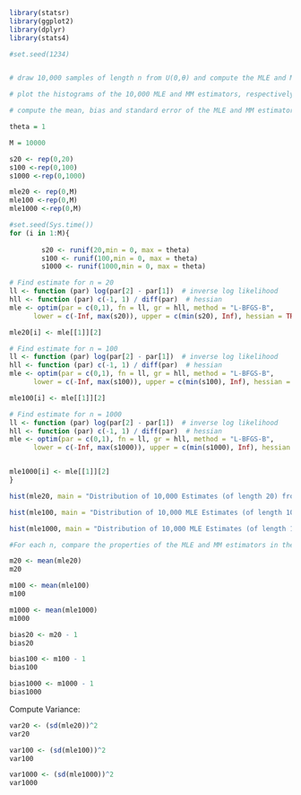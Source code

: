 ```r
library(statsr)
library(ggplot2)
library(dplyr)
library(stats4)

#set.seed(1234)


# draw 10,000 samples of length n from U(0,θ) and compute the MLE and MM estimators of θ for each of the 10,000 samples.

# plot the histograms of the 10,000 MLE and MM estimators, respectively.

# compute the mean, bias and standard error of the MLE and MM estimators in the simulated data.

theta = 1

M = 10000

s20 <- rep(0,20)
s100 <-rep(0,100)
s1000 <-rep(0,1000)

mle20 <- rep(0,M)
mle100 <-rep(0,M)
mle1000 <-rep(0,M)

#set.seed(Sys.time())
for (i in 1:M){
    
        s20 <- runif(20,min = 0, max = theta)
        s100 <- runif(100,min = 0, max = theta)
        s1000 <- runif(1000,min = 0, max = theta)

# Find estimate for n = 20
ll <- function (par) log(par[2] - par[1])  # inverse log likelihood
hll <- function (par) c(-1, 1) / diff(par)  # hessian
mle <- optim(par = c(0,1), fn = ll, gr = hll, method = "L-BFGS-B",
      lower = c(-Inf, max(s20)), upper = c(min(s20), Inf), hessian = TRUE)

mle20[i] <- mle[[1]][2]

# Find estimate for n = 100
ll <- function (par) log(par[2] - par[1])  # inverse log likelihood
hll <- function (par) c(-1, 1) / diff(par)  # hessian 
mle <- optim(par = c(0,1), fn = ll, gr = hll, method = "L-BFGS-B",
      lower = c(-Inf, max(s100)), upper = c(min(s100), Inf), hessian = TRUE)

mle100[i] <- mle[[1]][2]

# Find estimate for n = 1000
ll <- function (par) log(par[2] - par[1])  # inverse log likelihood
hll <- function (par) c(-1, 1) / diff(par)  # hessian
mle <- optim(par = c(0,1), fn = ll, gr = hll, method = "L-BFGS-B",
      lower = c(-Inf, max(s1000)), upper = c(min(s1000), Inf), hessian = TRUE)


mle1000[i] <- mle[[1]][2]
}

hist(mle20, main = "Distribution of 10,000 Estimates (of length 20) from U[0,1]", xlab = "Sample Values")
```


```r
hist(mle100, main = "Distribution of 10,000 MLE Estimates (of length 100) from U[0,1]", xlab = "Sample Values")
```


```r
hist(mle1000, main = "Distribution of 10,000 MLE Estimates (of length 1,000) from U[0,1]", xlab = "Sample Values")

```

```r
#For each n, compare the properties of the MLE and MM estimators in these simulations to their theoretical distributions.
```



```r
m20 <- mean(mle20)
m20
```


```r
m100 <- mean(mle100)
m100
```

```r
m1000 <- mean(mle1000)
m1000
```

```r
bias20 <- m20 - 1
bias20
```
```r
bias100 <- m100 - 1
bias100
```

```r
bias1000 <- m1000 - 1
bias1000
```

Compute Variance:
```r
var20 <- (sd(mle20))^2
var20
```

```r
var100 <- (sd(mle100))^2
var100
```

```r
var1000 <- (sd(mle1000))^2
var1000
```



